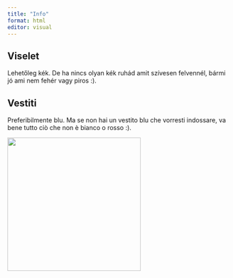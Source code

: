 ```yaml
---
title: "Info"
format: html
editor: visual
---
```


## Viselet

Lehetőleg kék. De ha nincs olyan kék ruhád amit szívesen felvennél, bármi jó ami nem fehér vagy piros :).

## Vestiti

Preferibilmente blu. Ma se non hai un vestito blu che vorresti indossare, va bene tutto ciò che non è bianco o rosso :).


![](images/blue_ring.jpg){width=300 fig-align="center"}
